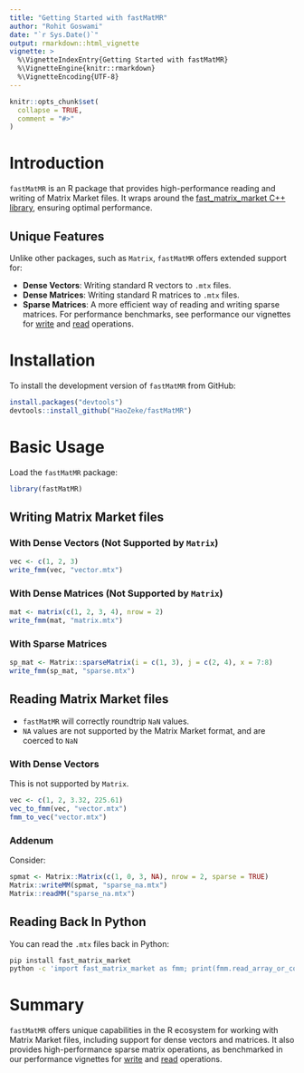 ```yaml
---
title: "Getting Started with fastMatMR"
author: "Rohit Goswami"
date: "`r Sys.Date()`"
output: rmarkdown::html_vignette
vignette: >
  %\VignetteIndexEntry{Getting Started with fastMatMR}
  %\VignetteEngine{knitr::rmarkdown}
  %\VignetteEncoding{UTF-8}
---
```


```r
knitr::opts_chunk$set(
  collapse = TRUE,
  comment = "#>"
)
```

# Introduction

`fastMatMR` is an R package that provides high-performance reading and writing
of Matrix Market files. It wraps around the [fast_matrix_market C++
library](https://github.com/alugowski/fast_matrix_market), ensuring optimal
performance.

## Unique Features

Unlike other packages, such as `Matrix`, `fastMatMR` offers extended support
for:

- **Dense Vectors**: Writing standard R vectors to `.mtx` files.
- **Dense Matrices**: Writing standard R matrices to `.mtx` files.
- **Sparse Matrices**: A more efficient way of reading and writing sparse
  matrices. For performance benchmarks, see performance our vignettes for [write](vignette("fmm_write_bench")) and [read](vignette("fmm_read_bench")) operations.

# Installation

To install the development version of `fastMatMR` from GitHub:

```r
install.packages("devtools")
devtools::install_github("HaoZeke/fastMatMR")
```

# Basic Usage

Load the `fastMatMR` package:

```r
library(fastMatMR)
```

## Writing Matrix Market files

### With Dense Vectors (Not Supported by `Matrix`)

```r
vec <- c(1, 2, 3)
write_fmm(vec, "vector.mtx")
```

### With Dense Matrices (Not Supported by `Matrix`)

```r
mat <- matrix(c(1, 2, 3, 4), nrow = 2)
write_fmm(mat, "matrix.mtx")
```

### With Sparse Matrices

```r
sp_mat <- Matrix::sparseMatrix(i = c(1, 3), j = c(2, 4), x = 7:8)
write_fmm(sp_mat, "sparse.mtx")
```

## Reading Matrix Market files

- `fastMatMR` will correctly roundtrip `NaN` values.
- `NA` values are not supported by the Matrix Market format, and are coerced to `NaN`

### With Dense Vectors

This is not supported by `Matrix`.

```r
vec <- c(1, 2, 3.32, 225.61)
vec_to_fmm(vec, "vector.mtx")
fmm_to_vec("vector.mtx")
```


### Addenum

Consider:

```r
spmat <- Matrix::Matrix(c(1, 0, 3, NA), nrow = 2, sparse = TRUE)
Matrix::writeMM(spmat, "sparse_na.mtx")
Matrix::readMM("sparse_na.mtx")
```

## Reading Back In Python

You can read the `.mtx` files back in Python:

```bash
pip install fast_matrix_market
python -c 'import fast_matrix_market as fmm; print(fmm.read_array_or_coo("sparse.mtx"))'
```


# Summary

`fastMatMR` offers unique capabilities in the R ecosystem for working with
Matrix Market files, including support for dense vectors and matrices. It also
provides high-performance sparse matrix operations, as benchmarked in our
performance vignettes for [write](vignette("fmm_write_bench")) and [read](vignette("fmm_read_bench")) operations.
